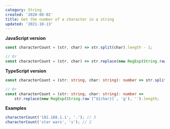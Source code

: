 ```yaml
---
category: String
created: '2020-08-02'
title: Get the number of a character in a string
updated: '2021-10-13'
---
```


**JavaScript version**

```js characterCount.js
const characterCount = (str, char) => str.split(char).length - 1;

// Or
const characterCount = (str, char) => str.replace(new RegExp(String.raw`[^${char}]`, 'g'), '').length;
```

**TypeScript version**

```ts characterCount.ts
const characterCount = (str: string, char: string): number => str.split(char).length - 1;

// Or
const characterCount = (str: string, char: string): number =>
    str.replace(new RegExp(String.raw`[^${char}]`, 'g'), '').length;
```

**Examples**

```js examples.js
characterCount('192.168.1.1', '.'); // 3
characterCount('star wars', 's'); // 2
```
